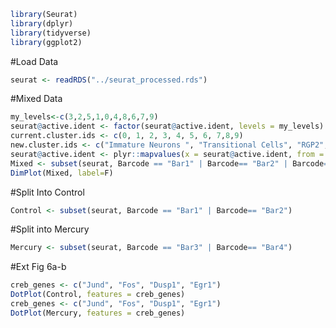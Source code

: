 ```r
library(Seurat)
library(dplyr)
library(tidyverse)
library(ggplot2)
```

#Load Data
```r
seurat <- readRDS("../seurat_processed.rds")
```


#Mixed Data
```r
my_levels<-c(3,2,5,1,0,4,8,6,7,9)
seurat@active.ident <- factor(seurat@active.ident, levels = my_levels)
current.cluster.ids <- c(0, 1, 2, 3, 4, 5, 6, 7,8,9)
new.cluster.ids <- c("Immature Neurons ", "Transitional Cells", "RGP2", "RGP1", "Mature Neurons", "Intermediate Progenitors", "Interneurons", "Endothelial Cells", "Layer I Neurons", "Perycites/Endothelial Cells")
seurat@active.ident <- plyr::mapvalues(x = seurat@active.ident, from = current.cluster.ids, to = new.cluster.ids)
Mixed <- subset(seurat, Barcode == "Bar1" | Barcode== "Bar2" | Barcode== "Bar3" | Barcode== "Bar4")
DimPlot(Mixed, label=F)
```

#Split Into Control
```r
Control <- subset(seurat, Barcode == "Bar1" | Barcode== "Bar2")
```

#Split into Mercury
```r
Mercury <- subset(seurat, Barcode == "Bar3" | Barcode== "Bar4")
```

#Ext Fig 6a-b
```r
creb_genes <- c("Jund", "Fos", "Dusp1", "Egr1")
DotPlot(Control, features = creb_genes)
creb_genes <- c("Jund", "Fos", "Dusp1", "Egr1")
DotPlot(Mercury, features = creb_genes)
```
